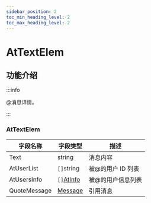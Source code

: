 ```yaml
---
sidebar_position: 2
toc_min_heading_level: 2
toc_max_heading_level: 2
---
```


# AtTextElem

## 功能介绍

:::info

@消息详情。

:::

### AtTextElem

| 字段名称     | 字段类型                                               | 描述              |
| ------------ | ------------------------------------------------------ | ----------------- |
| Text         | string                                                 | 消息内容          |
| AtUserList   | `[]`string                                        | 被@的用户 ID 列表 |
| AtUsersInfo  | `[]`[AtInfo](docs/sdks/class/message/atInfo.mdx) | 被@的用户信息列表     |
| QuoteMessage | [Message](docs/sdks/class/message/messageInfo.mdx)     | 引用消息          |

